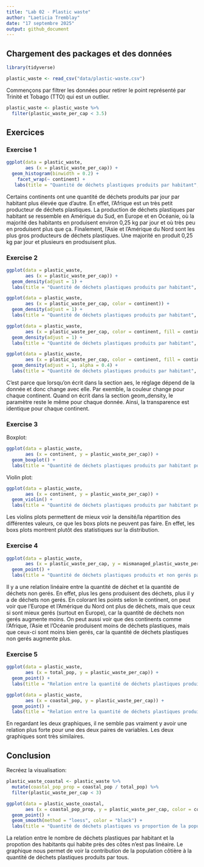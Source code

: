 ```yaml
---
title: "Lab 02 - Plastic waste"
author: "Laeticia Tremblay"
date: "17 septembre 2025"
output: github_document
---
```


## Chargement des packages et des données

```r
library(tidyverse) 
```

```r
plastic_waste <- read_csv("data/plastic-waste.csv")
```

Commençons par filtrer les données pour retirer le point représenté par Trinité et Tobago (TTO) qui est un outlier.

```r
plastic_waste <- plastic_waste %>%
  filter(plastic_waste_per_cap < 3.5)
```


## Exercices

### Exercise 1

```r
ggplot(data = plastic_waste, 
       aes (x = plastic_waste_per_cap)) +
  geom_histogram(binwidth = 0.2) +
    facet_wrap(~ continent) +
   labs(title = "Quantité de déchets plastiques produits par habitant", subtitle = "Selon le continent", x ="Déchets plastiques par habitant", y = "Quantité")
```

Certains continents ont une quantité de déchets produits par jour par habitant plus élevée que d'autre. En effet, l'Afrique est un très petit producteur de déchets plastiques. La production de déchets plastiques par habitant se ressemble en Amérique du Sud, en Europe et en Océanie, où la majorité des habitants en produisent environ 0,25 kg par jour et où très peu en produisent plus que ça. Finalement, l'Asie et l'Amérique du Nord sont les plus gros producteurs de déchets plastiques. Une majorité en produit 0,25 kg par jour et plusieurs en prodsuisent plus. 

### Exercise 2

```r
ggplot(data = plastic_waste, 
       aes (x = plastic_waste_per_cap)) +
  geom_density(adjust = 1) +
  labs(title = "Quantité de déchets plastiques produits par habitant", x ="Déchets plastiques par habitant", y = "Densité")

ggplot(data = plastic_waste, 
       aes (x = plastic_waste_per_cap, color = continent)) +
  geom_density(adjust = 1) +
  labs(title = "Quantité de déchets plastiques produits par habitant", subtitle = "Selon le continent", x ="Déchets plastiques par habitant", y = "Densité", color = "Continent")

ggplot(data = plastic_waste, 
       aes (x = plastic_waste_per_cap, color = continent, fill = continent)) +
  geom_density(adjust = 1) +
  labs(title = "Quantité de déchets plastiques produits par habitant", subtitle = "Selon le continent", x ="Déchets plastiques par habitant", y = "Densité", color = "Continent", fill = "Continent")

ggplot(data = plastic_waste, 
       aes (x = plastic_waste_per_cap, color = continent, fill = continent)) +
  geom_density(adjust = 1, alpha = 0.4) +
  labs(title = "Quantité de déchets plastiques produits par habitant", subtitle = "Selon le continent", x ="Déchets plastiques par habitant", y = "Densité", color = "Continent", fill = "Continent")
```

C'est parce que lorsqu'on écrit dans la section aes, le réglage dépend de la donnée et donc change avec elle. Par exemble, la couleur change pour chaque continent. Quand on écrit dans la section geom_density, le paramètre reste le même pour chaque donnée. Ainsi, la transparence est identique pour chaque continent. 

### Exercise 3

Boxplot:

```r
ggplot(data = plastic_waste, 
       aes (x = continent, y = plastic_waste_per_cap)) +
  geom_boxplot() +
  labs(title = "Quantité de déchets plastiques produits par habitant pour chaque continent", x ="Continent", y = "Quantité de déchets plastiques par habitant")
```

Violin plot:

```r
ggplot(data = plastic_waste, 
       aes (x = continent, y = plastic_waste_per_cap)) +
  geom_violin() +
  labs(title = "Quantité de déchets plastiques produits par habitant pour chaque continent", x ="Continent", y = "Quantité de déchets plastiques par habitant")
```

Les violins plots permettent de mieux voir la densité/la répartition des différentes valeurs, ce que les boxs plots ne peuvent pas faire. En effet, les boxs plots montrent plutôt des statistiques sur la distribution.

### Exercise 4


```r
ggplot(data = plastic_waste, 
       aes (x = plastic_waste_per_cap, y = mismanaged_plastic_waste_per_cap, color = continent)) +
  geom_point() +
  labs(title = "Quantité de déchets plastiques produits et non gerés par habitant ", subtitle = "Selon le continent", x ="Quantité de déchets plastiques produits par habitant", y = "Quantité de déchets plastiques non gerés par habitant", color = "Continent")
```

Il y a une relation linéaire entre la quantité de déchet et la quantité de déchets non gerés. En effet, plus les gens produisent des déchets, plus il y a de déchets non gerés. 
En colorant les points selon le continent, on peut voir que l'Europe et l'Amérique du Nord ont plus de déchets, mais que ceux si sont mieux gerés (surtout en Europe), car la quantité de déchets non gerés augmente moins. On peut aussi voir que des continents comme l'Afrique, l'Asie et l'Océanie produisent moins de déchets plastiques, mais que ceux-ci sont moins bien gerés, car la quantité de déchets plastiques non gerés augmente plus.

### Exercise 5


```r
ggplot(data = plastic_waste, 
       aes (x = total_pop, y = plastic_waste_per_cap)) +
  geom_point() +
  labs(title = "Relation entre la quantité de déchets plastiques produits par habitant et le nombre total d'habitants", x ="Population totale", y = "Quantité de déchets plastiques produits par habitant")
```

```r
ggplot(data = plastic_waste, 
       aes (x = coastal_pop, y = plastic_waste_per_cap)) +
  geom_point() +
  labs(title = "Relation entre la quantité de déchets plastiques produits par habitant et le nombre total d'habitants vivant près de côtes", x ="Nombre d'habitants vivant près des côtes", y = "Quantité de déchets plastiques produits par habitant")
```

En regardant les deux graphiques, il ne semble pas vraiment  y avoir une relation plus forte pour une des deux paires de variables. Les deux graphiques sont très similaires. 

## Conclusion

Recréez la visualisation:

```r
plastic_waste_coastal <- plastic_waste %>% 
  mutate(coastal_pop_prop = coastal_pop / total_pop) %>%
  filter(plastic_waste_per_cap < 3)

ggplot(data = plastic_waste_coastal, 
       aes (x = coastal_pop_prop, y = plastic_waste_per_cap, color = continent)) +
  geom_point() +
  geom_smooth(method = "loess", color = "black") +
  labs(title = "Quantité de déchets plastiques vs proportion de la population côtière", subtitle = "Selon le continent", x ="Proportion de la population côtière (coastal/total population)", y = "Nombre de déchets plastiques par habitant", color = "Continent")
```

La relation entre le nombre de déchets plastiques par habitant et la propotion des habitants qui habite près des côtes n'est pas linéaire. Le graphique nous permet de voir la contribution de la population côtière à la quantité de déchets plastiques produits par tous. 

